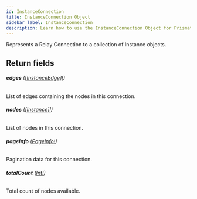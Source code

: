 ```yaml
---
id: InstanceConnection
title: InstanceConnection Object
sidebar_label: InstanceConnection
description: Learn how to use the InstanceConnection Object for Prismatic's API.
---
```


Represents a Relay Connection to a collection of Instance objects.

## Return fields

###### <b>edges</b> ([[InstanceEdge]!](api/schema/object/InstanceEdge.mdx))

List of edges containing the nodes in this connection.

###### <b>nodes</b> ([[Instance]!](api/schema/object/Instance.mdx))

List of nodes in this connection.

###### <b>pageInfo</b> ([PageInfo!](api/schema/object/PageInfo.mdx))

Pagination data for this connection.

###### <b>totalCount</b> ([Int!](api/schema/scalar/Int.mdx))

Total count of nodes available.
